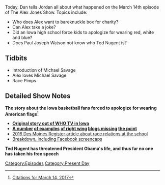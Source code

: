 {{DEFAULTSORT:
    #_EPISODE_0022:March 14, 2017
}}{{Episode
    | title           = March 14, 2017
    | caption         = Listen to this episode on [https://knowledgefight.libsyn.com/knowledge-fight-march-14-2017 Libsyn] [https://open.spotify.com/episode/2x05odm3NThcnHlipMqOB2 Spotify], Read the [[Transcript/22: March 14, 2017|Unofficial Transcript]]
    | episodeNumber   = 22
    | length          = 02:23:27
    | airDate         = March 16, 2017
    | coverageDate    = March 14, 2017
    | episodeType     = [[:Category:Present Day|Present Day]]
    | appearance      = [[Michael Savage]]
    | previousEpisode = [[21: March 9, 2017]]
    | nextEpisode     = [[23: March 16-17, 2017]]
}}

{{Stub}}

Today, Dan tells Jordan all about what happened on the March 14th episode of The Alex Jones Show. Topics include:

*Who does Alex want to bareknuckle box for charity?
*Can Alex take a joke?
*Did an Iowa high school force kids to apologize for wearing red, white and blue?
*Does Paul Joseph Watson not know who Ted Nugent is?

==Tidbits==

*Introduction of Michael Savage
*Alex loves Michael Savage
*Race Pimps

==Detailed Show Notes==

'''The story about the Iowa basketball fans forced to apologize for wearing American flags'''<ref>[https://knowledgefight.com/research/2017/3/19/citations-for-march-14-2017 Citations for March 14, 2017]</ref>

*[http://whotv.com/2017/03/09/valley-students-say-usa-themed-student-section-not-aimed-at-norths-refugee-athletes/ '''Original story out of WHO TV in Iowa''']
*'''[http://americanmilitarynews.com/2017/03/iowa-students-ridiculed-apologize-wearing-american-flag-colors-basketball-game/ A number] [http://hotair.com/archives/2017/03/14/its-come-to-this-high-school-basketball-team-apologizes-for-usa-themed-shirts/ of examples] [https://milo.yiannopoulos.net/2017/03/refugees-force-basketball-fans-apologize-wearing-american-flag-colors/ of right wing] [http://www.zerohedge.com/news/2017-03-13/it-now-blatant-racism-wear-red-white-and-blue blogs missing] [http://www.thegatewaypundit.com/2017/03/students-called-racist-wearing-red-white-blue-apologize-offending-refugees/ the point]'''
*[http://www.desmoinesregister.com/story/news/local/west-des-moines/2016/09/12/report-deep-racial-disparities-exist-valley/90256538/ 2016 Des Moines Register article about race relations at the school]
*[http://www.snopes.com/iowa-students-apologize/ Breakdown, including Facebook screencaps]

'''Ted Nugent has threatened President Obama's life, and thus far no one has taken his free speech'''

[[Category:Episodes]]
[[Category:Present Day]]
